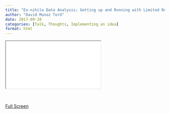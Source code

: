```yaml
---
title: "Ex-nihilo Data Analysis; Getting up and Running with Limited Resources"
author: "David Munoz Tord"
date: 2017-09-20
categories: [Talk, Thoughts, Implementing an idea]
format: html
---
```


::: {.iframe-container}
<iframe class="iframe-responsive" scrolling="no" src="talk-2017-09-data-donuts.html"></iframe>
:::

<br>

<a href="/talks/2017-09-Data-and-Donuts/talk-2017-09-data-donuts.html#/" class="btn btn-secondary">Full Screen</a>
